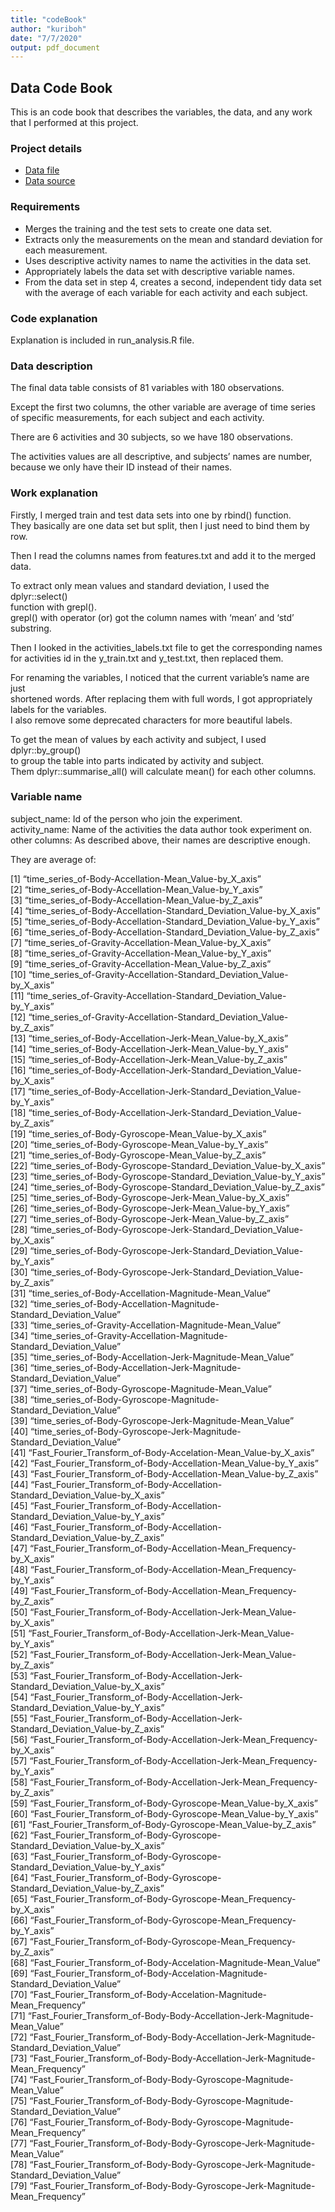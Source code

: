 ```yaml
---
title: "codeBook"
author: "kuriboh"
date: "7/7/2020"
output: pdf_document
---
```


## Data Code Book  
This is an code book that describes the variables, the data, and any work that I performed at this project.  

### Project details  
* [Data file](https://d396qusza40orc.cloudfront.net/getdata%2Fprojectfiles%2FUCI%20HAR%20Dataset.zip)  
* [Data source](http://archive.ics.uci.edu/ml/datasets/Human+Activity+Recognition+Using+Smartphones)  

### Requirements  
* Merges the training and the test sets to create one data set.  
* Extracts only the measurements on the mean and standard deviation for each measurement.  
* Uses descriptive activity names to name the activities in the data set.  
* Appropriately labels the data set with descriptive variable names.  
* From the data set in step 4, creates a second, independent tidy data set with the average of each variable for each activity and each subject.  

### Code explanation  
Explanation is included in run_analysis.R file.  

### Data description  
The final data table consists of 81 variables with 180 observations.  

Except the first two columns, the other variable are average of time series  
of specific measurements, for each subject and each activity.  

There are 6 activities and 30 subjects, so we have 180 observations.  

The activities values are all descriptive, and subjects' names are number,  
because we only have their ID instead of their names.  

### Work explanation  
Firstly, I merged train and test data sets into one by rbind() function.  
They basically are one data set but split, then I just need to bind them by row.  

Then I read the columns names from features.txt and add it to the merged data.  

To extract only mean values and standard deviation, I used the dplyr::select()  
function with grepl().  
grepl() with operator (or) got the column names with 'mean' and 'std' substring.  

Then I looked in the activities_labels.txt file to get the corresponding names  
for activities id in the y_train.txt and y_test.txt, then replaced them.  

For renaming the variables, I noticed that the current variable's name are just  
shortened words. After replacing them with full words, I got appropriately  
labels for the variables.  
I also remove some deprecated characters for more beautiful labels.  

To get the mean of values by each activity and subject, I used dplyr::by_group()  
to group the table into parts indicated by activity and subject.  
Them dplyr::summarise_all() will calculate mean() for each other columns.  

### Variable name  
subject_name: Id of the person who join the experiment.  
activity_name: Name of the activities the data author took experiment on.  
other columns: As described above, their names are descriptive enough.  

They are average of:  

[1] "time_series_of-Body-Accellation-Mean_Value-by_X_axis"                                   
[2] "time_series_of-Body-Accellation-Mean_Value-by_Y_axis"                                   
[3] "time_series_of-Body-Accellation-Mean_Value-by_Z_axis"                                   
[4] "time_series_of-Body-Accellation-Standard_Deviation_Value-by_X_axis"                     
[5] "time_series_of-Body-Accellation-Standard_Deviation_Value-by_Y_axis"                     
[6] "time_series_of-Body-Accellation-Standard_Deviation_Value-by_Z_axis"                     
[7] "time_series_of-Gravity-Accellation-Mean_Value-by_X_axis"                                
[8] "time_series_of-Gravity-Accellation-Mean_Value-by_Y_axis"                                
[9] "time_series_of-Gravity-Accellation-Mean_Value-by_Z_axis"                                
[10] "time_series_of-Gravity-Accellation-Standard_Deviation_Value-by_X_axis"                  
[11] "time_series_of-Gravity-Accellation-Standard_Deviation_Value-by_Y_axis"                  
[12] "time_series_of-Gravity-Accellation-Standard_Deviation_Value-by_Z_axis"                  
[13] "time_series_of-Body-Accellation-Jerk-Mean_Value-by_X_axis"                              
[14] "time_series_of-Body-Accellation-Jerk-Mean_Value-by_Y_axis"                              
[15] "time_series_of-Body-Accellation-Jerk-Mean_Value-by_Z_axis"                              
[16] "time_series_of-Body-Accellation-Jerk-Standard_Deviation_Value-by_X_axis"                
[17] "time_series_of-Body-Accellation-Jerk-Standard_Deviation_Value-by_Y_axis"                
[18] "time_series_of-Body-Accellation-Jerk-Standard_Deviation_Value-by_Z_axis"                
[19] "time_series_of-Body-Gyroscope-Mean_Value-by_X_axis"                                    
[20] "time_series_of-Body-Gyroscope-Mean_Value-by_Y_axis"                                    
[21] "time_series_of-Body-Gyroscope-Mean_Value-by_Z_axis"                                    
[22] "time_series_of-Body-Gyroscope-Standard_Deviation_Value-by_X_axis"                      
[23] "time_series_of-Body-Gyroscope-Standard_Deviation_Value-by_Y_axis"                      
[24] "time_series_of-Body-Gyroscope-Standard_Deviation_Value-by_Z_axis"                      
[25] "time_series_of-Body-Gyroscope-Jerk-Mean_Value-by_X_axis"                               
[26] "time_series_of-Body-Gyroscope-Jerk-Mean_Value-by_Y_axis"                               
[27] "time_series_of-Body-Gyroscope-Jerk-Mean_Value-by_Z_axis"                               
[28] "time_series_of-Body-Gyroscope-Jerk-Standard_Deviation_Value-by_X_axis"                 
[29] "time_series_of-Body-Gyroscope-Jerk-Standard_Deviation_Value-by_Y_axis"                 
[30] "time_series_of-Body-Gyroscope-Jerk-Standard_Deviation_Value-by_Z_axis"                 
[31] "time_series_of-Body-Accellation-Magnitude-Mean_Value"                                   
[32] "time_series_of-Body-Accellation-Magnitude-Standard_Deviation_Value"                     
[33] "time_series_of-Gravity-Accellation-Magnitude-Mean_Value"                                
[34] "time_series_of-Gravity-Accellation-Magnitude-Standard_Deviation_Value"                  
[35] "time_series_of-Body-Accellation-Jerk-Magnitude-Mean_Value"                              
[36] "time_series_of-Body-Accellation-Jerk-Magnitude-Standard_Deviation_Value"                
[37] "time_series_of-Body-Gyroscope-Magnitude-Mean_Value"                                    
[38] "time_series_of-Body-Gyroscope-Magnitude-Standard_Deviation_Value"                      
[39] "time_series_of-Body-Gyroscope-Jerk-Magnitude-Mean_Value"                               
[40] "time_series_of-Body-Gyroscope-Jerk-Magnitude-Standard_Deviation_Value"                 
[41] "Fast_Fourier_Transform_of-Body-Accelation-Mean_Value-by_X_axis"                        
[42] "Fast_Fourier_Transform_of-Body-Accellation-Mean_Value-by_Y_axis"                        
[43] "Fast_Fourier_Transform_of-Body-Accellation-Mean_Value-by_Z_axis"                        
[44] "Fast_Fourier_Transform_of-Body-Accellation-Standard_Deviation_Value-by_X_axis"          
[45] "Fast_Fourier_Transform_of-Body-Accellation-Standard_Deviation_Value-by_Y_axis"          
[46] "Fast_Fourier_Transform_of-Body-Accellation-Standard_Deviation_Value-by_Z_axis"          
[47] "Fast_Fourier_Transform_of-Body-Accellation-Mean_Frequency-by_X_axis"                    
[48] "Fast_Fourier_Transform_of-Body-Accellation-Mean_Frequency-by_Y_axis"                    
[49] "Fast_Fourier_Transform_of-Body-Accellation-Mean_Frequency-by_Z_axis"                    
[50] "Fast_Fourier_Transform_of-Body-Accellation-Jerk-Mean_Value-by_X_axis"                   
[51] "Fast_Fourier_Transform_of-Body-Accellation-Jerk-Mean_Value-by_Y_axis"                   
[52] "Fast_Fourier_Transform_of-Body-Accellation-Jerk-Mean_Value-by_Z_axis"                   
[53] "Fast_Fourier_Transform_of-Body-Accellation-Jerk-Standard_Deviation_Value-by_X_axis"     
[54] "Fast_Fourier_Transform_of-Body-Accellation-Jerk-Standard_Deviation_Value-by_Y_axis"     
[55] "Fast_Fourier_Transform_of-Body-Accellation-Jerk-Standard_Deviation_Value-by_Z_axis"     
[56] "Fast_Fourier_Transform_of-Body-Accellation-Jerk-Mean_Frequency-by_X_axis"               
[57] "Fast_Fourier_Transform_of-Body-Accellation-Jerk-Mean_Frequency-by_Y_axis"               
[58] "Fast_Fourier_Transform_of-Body-Accellation-Jerk-Mean_Frequency-by_Z_axis"               
[59] "Fast_Fourier_Transform_of-Body-Gyroscope-Mean_Value-by_X_axis"                         
[60] "Fast_Fourier_Transform_of-Body-Gyroscope-Mean_Value-by_Y_axis"                         
[61] "Fast_Fourier_Transform_of-Body-Gyroscope-Mean_Value-by_Z_axis"                         
[62] "Fast_Fourier_Transform_of-Body-Gyroscope-Standard_Deviation_Value-by_X_axis"           
[63] "Fast_Fourier_Transform_of-Body-Gyroscope-Standard_Deviation_Value-by_Y_axis"           
[64] "Fast_Fourier_Transform_of-Body-Gyroscope-Standard_Deviation_Value-by_Z_axis"             
[65] "Fast_Fourier_Transform_of-Body-Gyroscope-Mean_Frequency-by_X_axis"                       
[66] "Fast_Fourier_Transform_of-Body-Gyroscope-Mean_Frequency-by_Y_axis"                       
[67] "Fast_Fourier_Transform_of-Body-Gyroscope-Mean_Frequency-by_Z_axis"                       
[68] "Fast_Fourier_Transform_of-Body-Accelation-Magnitude-Mean_Value"                          
[69] "Fast_Fourier_Transform_of-Body-Accelation-Magnitude-Standard_Deviation_Value"            
[70] "Fast_Fourier_Transform_of-Body-Accelation-Magnitude-Mean_Frequency"                      
[71] "Fast_Fourier_Transform_of-Body-Body-Accellation-Jerk-Magnitude-Mean_Value"                
[72] "Fast_Fourier_Transform_of-Body-Body-Accellation-Jerk-Magnitude-Standard_Deviation_Value"  
[73] "Fast_Fourier_Transform_of-Body-Body-Accellation-Jerk-Magnitude-Mean_Frequency"            
[74] "Fast_Fourier_Transform_of-Body-Body-Gyroscope-Magnitude-Mean_Value"                      
[75] "Fast_Fourier_Transform_of-Body-Body-Gyroscope-Magnitude-Standard_Deviation_Value"        
[76] "Fast_Fourier_Transform_of-Body-Body-Gyroscope-Magnitude-Mean_Frequency"                  
[77] "Fast_Fourier_Transform_of-Body-Body-Gyroscope-Jerk-Magnitude-Mean_Value"                  
[78] "Fast_Fourier_Transform_of-Body-Body-Gyroscope-Jerk-Magnitude-Standard_Deviation_Value"  
[79] "Fast_Fourier_Transform_of-Body-Body-Gyroscope-Jerk-Magnitude-Mean_Frequency"  

